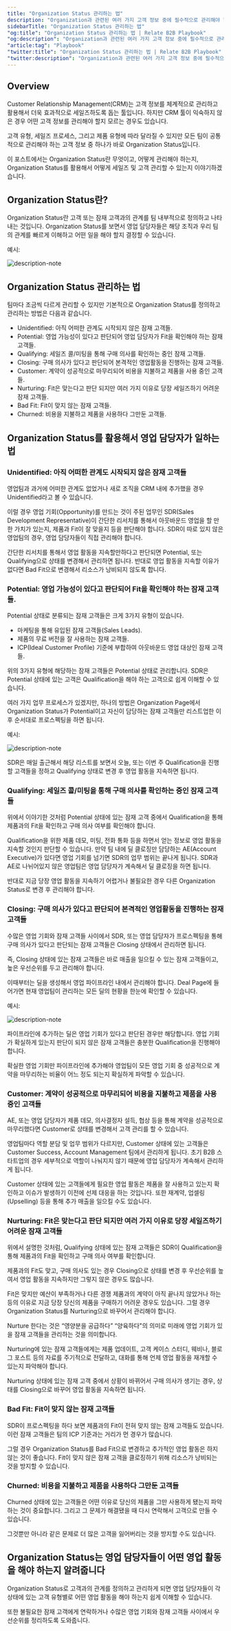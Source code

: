 ```yaml
---
title: "Organization Status 관리하는 법"
description: "Organization과 관련된 여러 가지 고객 정보 중에 필수적으로 관리해야 할 Organization Status란 무엇인지, 어떻게 관리해야 하는지 설명합니다."
sidebarTitle: "Organization Status 관리하는 법"
"og:title": "Organization Status 관리하는 법 | Relate B2B Playbook"
"og:description": "Organization과 관련된 여러 가지 고객 정보 중에 필수적으로 관리해야 할 Organization Status란 무엇인지, 어떻게 관리해야 하는지 설명합니다."
"article:tag": "Playbook"
"twitter:title": "Organization Status 관리하는 법 | Relate B2B Playbook"
"twitter:description": "Organization과 관련된 여러 가지 고객 정보 중에 필수적으로 관리해야 할 Organization Status란 무엇인지, 어떻게 관리해야 하는지 설명합니다."
---
```


## Overview

Customer Relationship Management(CRM)는 고객 정보를 체계적으로 관리하고 활용해서 더욱 효과적으로 세일즈하도록 돕는 툴입니다. 하지만 CRM 툴이 익숙하지 않은 경우 어떤 고객 정보를 관리해야 할지 모르는 경우도 있습니다. 

고객 유형, 세일즈 프로세스, 그리고 제품 유형에 따라 달라질 수 있지만 모든 팀이 공통적으로 관리해야 하는 고객 정보 중 하나가 바로 Organization Status입니다. 

이 포스트에서는 Organization Status란 무엇이고, 어떻게 관리해야 하는지, Organization Status를 활용해서 어떻게 세일즈 및 고객 관리할 수 있는지 이야기하겠습니다. 

## Organization Status란?

Organization Status란 고객 또는 잠재 고객과의 관계를 팀 내부적으로 정의하고 나타내는 것입니다. Organization Status를 보면서 영업 담당자들은 해당 조직과 우리 팀의 관계를 빠르게 이해하고 어떤 일을 해야 할지 결정할 수 있습니다. 

예시:

![description-note](/docs/images/playbook/org-status.png)

## Organization Status 관리하는 법

팀마다 조금씩 다르게 관리할 수 있지만 기본적으로 Organization Status를 정의하고 관리하는 방법은 다음과 같습니다. 

- Unidentified: 아직 어떠한 관계도 시작되지 않은 잠재 고객들. 
- Potential: 영업 가능성이 있다고 판단되어 영업 담당자가 Fit을 확인해야 하는 잠재 고객들. 
- Qualifying: 세일즈 콜/미팅을 통해 구매 의사를 확인하는 중인 잠재 고객들. 
- Closing: 구매 의사가 있다고 판단되어 본격적인 영업활동을 진행하는 잠재 고객들.
- Customer: 계약이 성공적으로 마무리되어 비용을 지불하고 제품을 사용 중인 고객들. 
- Nurturing: Fit은 맞는다고 판단 되지만 여러 가지 이유로 당장 세일즈하기 어려운 잠재 고객들. 
- Bad Fit: Fit이 맞지 않는 잠재 고객들. 
- Churned: 비용을 지불하고 제품을 사용하다 그만둔 고객들.

## Organization Status를 활용해서 영업 담당자가 일하는 법

### Unidentified: 아직 어떠한 관계도 시작되지 않은 잠재 고객들

영업팀과 과거에 어떠한 관계도 없었거나 새로 조직을 CRM 내에 추가했을 경우 Unidentified라고 볼 수 있습니다. 

이럴 경우 영업 기회(Opportunity)를 만드는 것이 주된 업무인 SDR(Sales Development Representative)이 간단한 리서치를 통해서 아웃바운드 영업을 할 만한 가치가 있는지, 제품과 Fit이 잘 맞을지 등을 판단해야 합니다. SDR이 따로 있지 않은 영업팀의 경우, 영업 담당자들이 직접 관리해야 합니다. 

간단한 리서치를 통해서 영업 활동을 지속할만하다고 판단되면 Potential, 또는 Qualifying으로 상태를 변경해서 관리하면 됩니다. 반대로 영업 활동을 지속할 이유가 없다면 Bad Fit으로 변경해서 리소스가 낭비되지 않도록 합니다. 

### Potential: 영업 가능성이 있다고 판단되어 Fit을 확인해야 하는 잠재 고객들. 

Potential 상태로 분류되는 잠재 고객들은 크게 3가지 유형이 있습니다. 
- 마케팅을 통해 유입된 잠재 고객들(Sales Leads).
- 제품의 무료 버전을 잘 사용하는 잠재 고객들.
- ICP(Ideal Customer Profile) 기준에 부합하여 아웃바운드 영업 대상인 잠재 고객들. 

위의 3가지 유형에 해당하는 잠재 고객들은 Potential 상태로 관리합니다. SDR은 Potential 상태에 있는 고객은 Qualification을 해야 하는 고객으로 쉽게 이해할 수 있습니다. 

여러 가지 업무 프로세스가 있겠지만, 하나의 방법은 Organization Page에서 Organization Status가 Potential이고 자신이 담당하는 잠재 고객들만 리스트업한 이후 순서대로 프로스펙팅을 하면 됩니다. 

예시:

![description-note](/docs/images/playbook/org-status-potential-and-assignee-view.png)

SDR은 매일 출근해서 해당 리스트를 보면서 오늘, 또는 이번 주 Qualification을 진행할 고객들을 정하고 Qualifying 상태로 변경 후 영업 활동을 지속하면 됩니다. 

### Qualifying: 세일즈 콜/미팅을 통해 구매 의사를 확인하는 중인 잠재 고객들

위에서 이야기한 것처럼 Potential 상태에 있는 잠재 고객 중에서 Qualification을 통해 제품과의 Fit을 확인하고 구매 의사 여부를 확인해야 합니다. 

Qualification을 위한 제품 데모, 미팅, 전화 통화 등을 하면서 얻는 정보로 영업 활동을 지속할 것인지 판단할 수 있습니다. 만약 팀 내에 딜 클로징만 담당하는 AE(Account Executive)가 있다면 영업 기회를 넘기면 SDR의 업무 범위는 끝나게 됩니다. SDR과 AE로 나뉘어있지 않은 영업팀은 영업 담당자가 계속해서 딜 클로징을 하면 됩니다. 

반대로 지금 당장 영업 활동을 지속하기 어렵거나 불필요한 경우 다른 Organization Status로 변경 후 관리해야 합니다. 

### Closing: 구매 의사가 있다고 판단되어 본격적인 영업활동을 진행하는 잠재 고객들

수많은 영업 기회와 잠재 고객들 사이에서 SDR, 또는 영업 담당자가 프로스펙팅을 통해 구매 의사가 있다고 판단되는 잠재 고객들은 Closing 상태에서 관리하면 됩니다. 

즉, Closing 상태에 있는 잠재 고객들은 바로 매출을 일으킬 수 있는 잠재 고객들이고, 높은 우선순위를 두고 관리해야 합니다. 

이때부터는 딜을 생성해서 영업 파이프라인 내에서 관리해야 합니다. Deal Page에 들어가면 현재 영업팀이 관리하는 모든 딜의 현황을 한눈에 확인할 수 있습니다. 

예시:

![description-note](/docs/images/playbook/deal-pipeline.png)

파이프라인에 추가하는 딜은 영업 기회가 있다고 판단된 경우만 해당합니다. 영업 기회가 확실하게 있는지 판단이 되지 않은 잠재 고객들은 충분한 Qualification을 진행해야 합니다. 

확실한 영업 기회만 파이프라인에 추가해야 영업팀이 모든 영업 기회 중 성공적으로 계약을 마무리하는 비율이 어느 정도 되는지 확실하게 파악할 수 있습니다.

### Customer: 계약이 성공적으로 마무리되어 비용을 지불하고 제품을 사용 중인 고객들

AE, 또는 영업 담당자가 제품 데모, 의사결정자 설득, 협상 등을 통해 계약을 성공적으로 마무리했다면 Customer로 상태를 변경해서 고객 관리를 할 수 있습니다. 

영업팀마다 역할 분담 및 업무 범위가 다르지만, Customer 상태에 있는 고객들은 Customer Success, Account Management 팀에서 관리하게 됩니다. 초기 B2B 스타트업의 경우 세부적으로 역할이 나눠지지 않기 때문에 영업 담당자가 계속해서 관리하게 됩니다. 

Customer 상태에 있는 고객들에게 필요한 영업 활동은 제품을 잘 사용하고 있는지 확인하고 이슈가 발생하기 이전에 선제 대응을 하는 것입니다. 또한 재계약, 업셀링(Upselling) 등을 통해 추가 매출을 일으킬 수도 있습니다. 

### Nurturing: Fit은 맞는다고 판단 되지만 여러 가지 이유로 당장 세일즈하기 어려운 잠재 고객들

위에서 설명한 것처럼, Qualifying 상태에 있는 잠재 고객들은 SDR이 Qualification을 통해 제품과의 Fit을 확인하고 구매 의사 여부를 확인합니다. 

제품과의 Fit도 맞고, 구매 의사도 있는 경우 Closing으로 상태를 변경 후 우선순위를 높여서 영업 활동을 지속하지만 그렇지 않은 경우도 많습니다. 

Fit은 맞지만 예산이 부족하거나 다른 경쟁 제품과의 계약이 아직 끝나지 않았거나 하는 등의 이유로 지금 당장 당신의 제품을 구매하기 어려운 경우도 있습니다. 그럴 경우 Organization Status를 Nurturing으로 바꾸어서 관리해야 합니다. 

Nurture 한다는 것은 “영양분을 공급하다” “양육하다"의 의미로 미래에 영업 기회가 있을 잠재 고객들을 관리하는 것을 의미합니다. 

Nurturing에 있는 잠재 고객들에게는 제품 업데이트, 고객 케이스 스터디, 웨비나, 블로그 포스트 등의 자료를 주기적으로 전달하고, 대화를 통해 언제 영업 활동을 재개할 수 있는지 파악해야 합니다. 

Nurturing 상태에 있는 잠재 고객 중에서 상황이 바뀌어서 구매 의사가 생기는 경우, 상태를 Closing으로 바꾸어 영업 활동을 지속하면 됩니다. 

### Bad Fit: Fit이 맞지 않는 잠재 고객들

SDR이 프로스펙팅을 하다 보면 제품과의 Fit이 전혀 맞지 않는 잠재 고객들도 있습니다. 이런 잠재 고객들은 팀의 ICP 기준과는 거리가 먼 경우가 많습니다. 

그럴 경우 Organization Status를 Bad Fit으로 변경하고 추가적인 영업 활동은 하지 않는 것이 좋습니다. Fit이 맞지 않은 잠재 고객을 클로징하기 위해 리소스가 낭비되는 것을 방지할 수 있습니다. 

### Churned: 비용을 지불하고 제품을 사용하다 그만둔 고객들

Churned 상태에 있는 고객들은 어떤 이유로 당신의 제품을 그만 사용하게 됐는지 파악하는 것이 중요합니다. 그리고 그 문제가 해결됐을 때 다시 연락해서 고객으로 만들 수 있습니다. 

그것뿐만 아니라 같은 문제로 더 많은 고객을 잃어버리는 것을 방지할 수도 있습니다. 

## Organization Status는 영업 담당자들이 어떤 영업 활동을 해야 하는지 알려줍니다

Organization Status로 고객과의 관계를 정의하고 관리하게 되면 영업 담당자들이 각 상태에 있는 고객 유형별로 어떤 영업 활동을 해야 하는지 쉽게 이해할 수 있습니다. 

또한 불필요한 잠재 고객에게 연락하거나 수많은 영업 기회와 잠재 고객들 사이에서 우선순위를 정리하도록 도와줍니다.